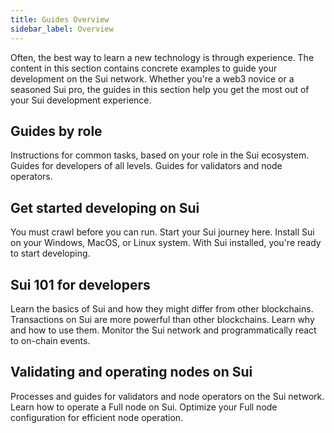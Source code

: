 ```yaml
---
title: Guides Overview
sidebar_label: Overview
---
```


Often, the best way to learn a new technology is through experience. The content in this section contains concrete examples to guide your development on the Sui network. Whether you're a web3 novice or a seasoned Sui pro, the guides in this section help you get the most out of your Sui development experience.

## Guides by role

Instructions for common tasks, based on your role in the Sui ecosystem.
<Cards>
<Card title="Developer guides" href="/guides/developer">
Guides for developers of all levels.
</Card>
<Card title="Operator guides" href="/guides/operator">
Guides for validators and node operators.
</Card>
</Cards>

## Get started developing on Sui

You must crawl before you can run. Start your Sui journey here.
<Cards>
<Card title="Install Sui" href="/guides/developer/getting-started/sui-install">
Install Sui on your Windows, MacOS, or Linux system.
</Card>
<Card title="Your first Sui dApp" href="/guides/developer/first-app">
With Sui installed, you're ready to start developing.
</Card>
</Cards>

## Sui 101 for developers

Learn the basics of Sui and how they might differ from other blockchains.
<Cards>
<Card title="Transactions on Sui" href="/guides/developer/sui-101/building-ptb">
Transactions on Sui are more powerful than other blockchains. Learn why and how to use them.
</Card>
<Card title="Access time on chain" href="/guides/developer/sui-101/access-time">
</Card>
<Card title="Using events" href="/guides/developer/sui-101/using-events">
Monitor the Sui network and programmatically react to on-chain events.
</Card>
</Cards>

## Validating and operating nodes on Sui

Processes and guides for validators and node operators on the Sui network.
<Cards>
<Card title="Validator configuration" href="/guides/operator/validator-config">
</Card>
<Card title="Run a Sui Full node" href="/guides/operator/sui-full-node">
Learn how to operate a Full node on Sui.
</Card>
<Card title="Full node data management" href="/guides/operator/data-management">
Optimize your Full node configuration for efficient node operation.
</Card>
<Card title="Sui Bridge Node configuration" href="/guides/operator/bridge-node-configuration">
</Card>
</Cards>
